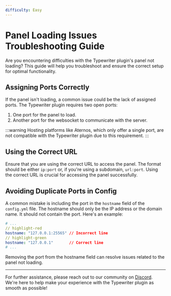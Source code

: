 ```yaml
---
difficulty: Easy
---
```


# Panel Loading Issues Troubleshooting Guide

Are you encountering difficulties with the Typewriter plugin's panel not loading? This guide will help you troubleshoot and ensure the correct setup for optimal functionality.

## Assigning Ports Correctly

If the panel isn't loading, a common issue could be the lack of assigned ports. The Typewriter plugin requires two open ports:

1. One port for the panel to load.
2. Another port for the websocket to communicate with the server.

:::warning
Hosting platforms like Aternos, which only offer a single port, are not compatible with the Typewriter plugin due to this requirement.
:::

## Using the Correct URL

Ensure that you are using the correct URL to access the panel. The format should be either `ip:port` or, if you're using a subdomain, `url:port`. Using the correct URL is crucial for accessing the panel successfully.

## Avoiding Duplicate Ports in Config

A common mistake is including the port in the `hostname` field of the `config.yml` file. 
The hostname should only be the IP address or the domain name. It should not contain the port.
Here's an example:

```yaml title="config.yml"
# ...
// highlight-red
hostname: "127.0.0.1:25565" // Incorrect line
// highlight-green
hostname: "127.0.0.1"       // Correct line
# ...
```

Removing the port from the hostname field can resolve issues related to the panel not loading.

---

For further assistance, please reach out to our community on [Discord](https://discord.gg/HtbKyuDDBw). We're here to help make your experience with the Typewriter plugin as smooth as possible!


